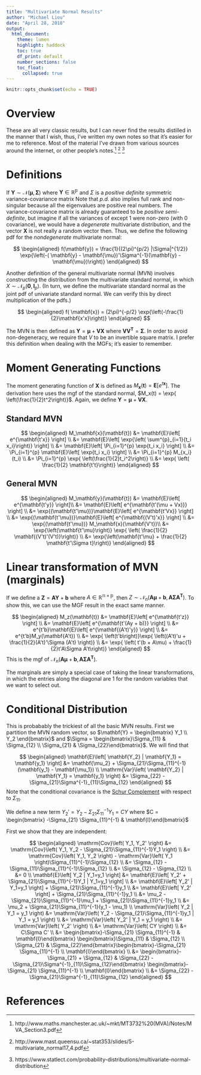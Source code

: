 ```yaml
---
title: "Multivariate Normal Results"
author: "Michael Liou"
date: "April 28, 2018"
output:
  html_document:
    theme: lumen
    highlight: haddock
    toc: true
    df_print: default
    number_sections: false
    toc_float:
      collapsed: true
---
```


\newcommand{\expect}[1]{\mathbf{E}\left[ #1 \right]}
\newcommand{\variance}[1]{\mathrm{Var}\left( #1 \right)}
\newcommand{\covariance}[1]{\mathrm{Cov}\left( #1 \right)}

```r
knitr::opts_chunk$set(echo = TRUE)
```

# Overview

These are all very classic results, but I can never find the results distilled in the manner that I wish, thus, I've written my own notes so that it's easier for me to reference. Most of the material I've drawn from various sources around the internet, or other people's notes.[^1] [^2] [^3]

# Definitions

If $\mathbf{Y}\sim \mathcal{N}( \mathbf{\mu}, \mathbf{\Sigma})$ where $\mathbf{Y} \in \mathbb{R^p}$ and $\Sigma$ is a *positive definite* symmetric variance-covariance matrix Note that *p.d.* also implies full rank and non-singular because all the eigenvalues are positive real numbers. The variance-covariance matrix is already guaranteed to be *positive semi-definite*, but imagine if all the variances of except 1 were non-zero (with 0 covariance), we would have a *degenerate* multivariate distribution, and the vector $\mathbf{X}$ is not really a random vector then. Thus, we define the following pdf for the *nondegenerate* multivariate normal:

$$
\begin{aligned}
f(\mathbf{y}) = \frac{1}{(2\pi)^{p/2} |\Sigma|^{1/2}} \exp{\left(-( \mathbf{y} - \mathbf{\mu})'\Sigma^{-1}(\mathbf{y} - \mathbf{\mu})\right)}
\end{aligned}
$$

Another definition of the general multivariate normal (MVN) involves constructing the distribution from the multivariate standard normal, in which $X \sim \mathcal{N}_p( \mathbf{0}, \mathbf{I}_p)$. (In turn, we define the multivariate standard normal as the joint pdf of univariate standard normal. We can verify this by direct multiplication of the pdfs.) 

$$
\begin{aligned}
f( \mathbf{x}) = (2\pi)^{-p/2} \exp{\left(-\frac{1}{2}\mathbf{x'x}\right)}
\end{aligned}
$$


The MVN is then defined as $\mathbf{Y} = \mathbf{\mu} + \mathbf{VX}$ where $\mathbf{VV^T} = \mathbf{\Sigma}$. In order to avoid non-degeneracy, we require that $V$ to be an invertible square matrix. I prefer this definition when dealing with the MGFs; it's easier to remember.

# Moment Generating Functions {.tabset .tabset-fade}

The moment generating function of $\mathbf{X}$ is defined as $M_\mathbf{x}(\mathbf{t}) = \expect{e^{t\mathbf{x}}}$. The derivation here uses the mgf of the standard normal, $M_x(t) = \exp{ \left(\frac{1}{2}t^2\right)}$. Again, we define $\mathbf{Y} = \mathbf{\mu} + \mathbf{VX}$.

## Standard MVN

$$
\begin{aligned}
M_\mathbf{x}(\mathbf{t}) &= \expect{e^{\mathbf{t'x}}} \\
&= \expect{\exp{\left( \sum^{p}_{i=1}{t_i x_i}\right)}} \\
&= \expect{\Pi_{i=1}^{p} \exp{t_i x_i}} \\
&= \Pi_{i=1}^{p} \expect{\exp{t_i x_i}} \\
&= \Pi_{i=1}^{p} M_{x_i}(t_i) \\
&= \Pi_{i=1}^{p} \exp{ \left(\frac{1}{2}t_i^2\right)} \\
&= \exp{ \left( \frac{1}{2} \mathbf{t't}\right)}
\end{aligned}
$$

## General MVN

$$
\begin{aligned}
M_\mathbf{y}(\mathbf{t}) &= \expect{e^{\mathbf{t'y}}}\\
&= \expect{e^{\mathbf{t'(\mu + Vx)}}} \\
&= \exp{(\mathbf{t'\mu})}\expect{e^{\mathbf{t'Vx}}} \\
&= \exp{(\mathbf{t'\mu})}\expect{e^{\mathbf{(V't)'x}}} \\
&= \exp{(\mathbf{t'\mu})} M_\mathbf{x}(\mathbf{V't})\\
&= \exp{\left(\mathbf{t'\mu}\right)} \exp{ \left( \frac{1}{2} \mathbf{(V't)'(V't)}\right)} \\
&= \exp{\left(\mathbf{t'\mu} + \frac{1}{2} \mathbf{t'\Sigma t}\right)}
\end{aligned}
$$

# Linear transformation of MVN (marginals)

If we define a $\mathbf{Z}=\mathbf{AY} + \mathbf{b}$ where $A \in \mathbb{R^{n \times p}}$, then $Z \sim \mathcal{N}_n ( \mathbf{A\mu} + \mathbf{b}, \mathbf{A\Sigma A^{T}})$. To show this, we can use the MGF result in the exact same manner.

$$
\begin{aligned}
M_z(\mathbf{t}) &= \expect{e^{\mathbf{t'z}}} \\
&= \expect{e^{\mathbf{t'(Ay + b)}}} \\
&= e^{t'b}\expect{e^{\mathbf{(A't)'y}}} \\
&= e^{t'b}M_y(\mathbf{A't}) \\
&= \exp{ \left(t'b\right)}\exp{ \left((A't)'u + \frac{1}{2}(A't)'\Sigma (A't) \right)} \\
&= \exp{ \left( t'(b + A\mu) + \frac{1}{2}t'A\Sigma A't\right)}
\end{aligned}
$$
This is the mgf of  $\mathcal{N}_n ( \mathbf{A\mu} + \mathbf{b}, \mathbf{A\Sigma A^{T}})$.

The marginals are simply a special case of taking the linear transformations, in which the entries along the diagonal are 1 for the random variables that we want to select out.

# Conditional Distribution

This is probabably the trickiest of all the basic MVN results. First we partition the MVN random vector, so $\mathbf{Y} = \begin{bmatrix} Y_1 \\ Y_2 \end{bmatrix}$ and $\Sigma = \begin{bmatrix}\Sigma_{11} & \Sigma_{12} \\ \Sigma_{21} & \Sigma_{22}\end{bmatrix}$. We will find that 

$$
\begin{aligned}
\expect{\mathbf{Y_2} | \mathbf{Y_1} = \mathbf{y_1}} &= \mathbf{\mu_2} + \Sigma_{21}\Sigma_{11}^{-1}(\mathbf{y_1} - \mathbf{\mu_1}) \\
\variance{\mathbf{Y_2} | \mathbf{Y_1} = \mathbf{y_1}} &= \Sigma_{22} - \Sigma_{21}\Sigma^{-1}_{11}\Sigma_{12}
\end{aligned}
$$
Note that the conditional covariance is the [Schur Complement](https://en.wikipedia.org/wiki/Schur_complement) with respect to $\Sigma_{11}$.

We define a new term $Y_2' = Y_2 - \Sigma_{21}\Sigma_{11}^{-1}Y_1 = CY$ where $C = \begin{bmatrix} -\Sigma_{21} \Sigma_{11}^{-1} & \mathbf{I}\end{bmatrix}$

First we show that they are independent:

$$
\begin{aligned}
\covariance{Y_1, Y_2'} &= \covariance{Y_1, Y_2 - \Sigma_{21}\Sigma_{11}^{-1}Y_1} \\
&= \covariance{Y_1, Y_2} - \variance{Y_1}\Sigma_{11}^{-1}\Sigma_{12} \\
&= \Sigma_{12} - \Sigma_{11}\Sigma_{11}^{-1}\Sigma_{12} \\
&= \Sigma_{12} - \Sigma_{12} \\
&= 0 \\
\expect{Y_2 | Y_1=y_1} &= \expect{Y_2' +  \Sigma_{21}\Sigma_{11}^{-1}Y_1 | Y_1=y_1} \\
&= \expect{Y_2' | Y_1=y_1} +  \Sigma_{21}\Sigma_{11}^{-1}y_1  \\
&= \expect{Y_2'} + \Sigma_{21}\Sigma_{11}^{-1}y_1 \\
&= \mu_2 - \Sigma_{21}\Sigma_{11}^{-1}\mu_1 + \Sigma_{21}\Sigma_{11}^{-1}y_1 \\
&= \mu_2 + \Sigma_{21}\Sigma_{11}^{-1}(y_1 - \mu_1) \\
\variance{Y_2 | Y_1 = y_1} &= \variance{Y_2 - \Sigma_{21}\Sigma_{11}^{-1}y_1 | Y_1 = y_1} \\
&= \variance{Y_2' | Y_1 = y_1} \\
&= \variance{Y_2'} \\
&= \variance{CY} \\
&= C\Sigma C' \\
&= \begin{bmatrix}-\Sigma_{21} \Sigma_{11}^{-1} & \mathbf{I}\end{bmatrix} \begin{bmatrix}\Sigma_{11} & \Sigma_{12} \\ \Sigma_{21} & \Sigma_{22}\end{bmatrix}\begin{bmatrix}-\Sigma_{21} \Sigma_{11}^{-1}  \\ \mathbf{I}\end{bmatrix} \\
&= \begin{bmatrix}-\Sigma_{21} + \Sigma_{12} & \Sigma_{22} - \Sigma_{21}\Sigma^{-1}_{11}\Sigma_{12}\end{bmatrix} \begin{bmatrix}-\Sigma_{21} \Sigma_{11}^{-1}  \\ \mathbf{I}\end{bmatrix} \\
&= \Sigma_{22} - \Sigma_{21}\Sigma^{-1}_{11}\Sigma_{12}
\end{aligned}
$$



# References

[^1]: http://www.maths.manchester.ac.uk/~mkt/MT3732%20(MVA)/Notes/MVA_Section3.pdf
[^2]: http://www.mast.queensu.ca/~stat353/slides/5-multivariate_normal17_4.pdf
[^3]: https://www.statlect.com/probability-distributions/multivariate-normal-distribution

